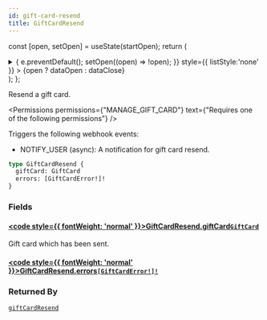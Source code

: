 ```yaml
---
id: gift-card-resend
title: GiftCardResend
---
```






const [open, setOpen] = useState(startOpen);
return (
<details {...(open ? { open: true } : {})} className="details" style={{ border:'none', boxShadow:'none', background:'var(--ifm-background-color)' }}>
<summary
onClick={(e) => {
e.preventDefault();
setOpen((open) => !open);
}}
style={{ listStyle:'none' }} >
{open ? dataOpen : dataClose}
</summary>
{open && children}
</details>
);
};

Resend a gift card.


<Permissions permissions={"MANAGE_GIFT_CARD"} text={"Requires one of the following permissions"} />


Triggers the following webhook events:

- NOTIFY_USER (async): A notification for gift card resend.

```graphql
type GiftCardResend {
  giftCard: GiftCard
  errors: [GiftCardError!]!
}
```

### Fields

#### [<code style={{ fontWeight: 'normal' }}>GiftCardResend.<b>giftCard</b></code>](#)<Bullet />[`GiftCard`](../../../api-reference/gift-cards/objects/gift-card.mdx) <Badge class="badge badge--secondary" text="object"/> <Badge class="badge badge--secondary" text="gift-cards"/>

Gift card which has been sent.

#### [<code style={{ fontWeight: 'normal' }}>GiftCardResend.<b>errors</b></code>](#)<Bullet />[`[GiftCardError!]!`](../../../api-reference/gift-cards/objects/gift-card-error.mdx) <Badge class="badge badge--secondary" text="non-null"/> <Badge class="badge badge--secondary" text="object"/> <Badge class="badge badge--secondary" text="gift-cards"/>

### Returned By

[`giftCardResend`](../../../api-reference/gift-cards/mutations/gift-card-resend.mdx) <Badge class="badge badge--secondary" text="mutation"/>

